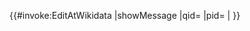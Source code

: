 {{#invoke:EditAtWikidata |showMessage |qid={{{qid|}}} |pid={{{pid|}}} |{{{1|}}} }}<noinclude>
{{documentation}}
</noinclude>